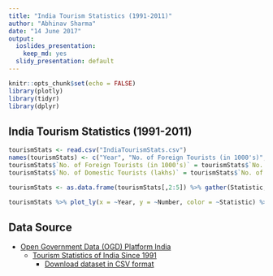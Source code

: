 ```yaml
---
title: "India Tourism Statistics (1991-2011)"
author: "Abhinav Sharma"
date: "14 June 2017"
output:
  ioslides_presentation:
    keep_md: yes
  slidy_presentation: default
---
```


```r
knitr::opts_chunk$set(echo = FALSE)
library(plotly)
library(tidyr)
library(dplyr)
```

## India Tourism Statistics (1991-2011)

```r
tourismStats <- read.csv("IndiaTourismStats.csv")
names(tourismStats) <- c("Year", "No. of Foreign Tourists (in 1000's)", "FX (Rs. Crores)", "FX (USD Millions)", "No. of Domestic Tourists (lakhs)")
tourismStats$`No. of Foreign Tourists (in 1000's)` = tourismStats$`No. of Foreign Tourists (in 1000's)`/1000
tourismStats$`No. of Domestic Tourists (lakhs)` = tourismStats$`No. of Domestic Tourists (lakhs)`/100000

tourismStats <- as.data.frame(tourismStats[,2:5]) %>% gather(Statistic, Number) %>% mutate(Year = rep(1991:2011, 4))

tourismStats %>% plot_ly(x = ~Year, y = ~Number, color = ~Statistic) %>% add_lines()
```

## Data Source

- [Open Government Data (OGD) Platform India](https://data.gov.in)
    + [Tourism Statistics of India Since 1991](https://data.gov.in/catalog/tourism-statistics-india)
        + [Download dataset in CSV format](https://data.gov.in/node/92148/datastore/export/csv)
